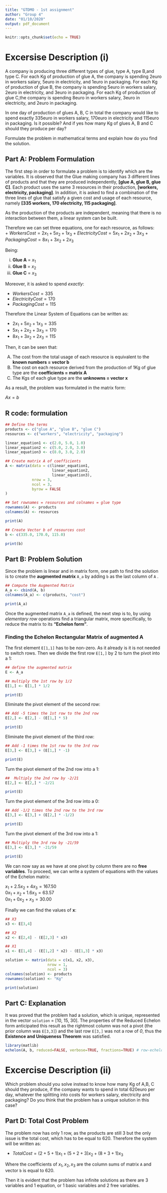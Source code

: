 ---
title: "GTDMO - 1st assignment"
author: "Group 4"
date: "01/10/2020"
output: pdf_document
---

```{r setup, include=FALSE}
knitr::opts_chunk$set(echo = TRUE)
```

# Excersise Description (i)

A company is producing three different types of glue, type A, type B,and type C. For each Kg of production of glue A, the company is spending 2euro in workers salary, 5euro in electricity, and 1euro in packaging. For each Kg of production of glue B, the company is spending 5euro in workers salary, 2euro in electricity, and 3euro in packaging. For each Kg of production of glue C,the company is spending 8euro in workers salary, 3euro in electricity, and 2euro in packaging.

In one day of production of glues A, B, C in total the company would like to spend exactly 335euro in workers salary, 170euro in electricity and 115euro in packaging. Is it possible? And if yes how many Kg of glues A, B and C should they produce per day?

Formulate the problem in mathematical terms and explain how do you find the solution.



## Part A: Problem Formulation

The first step in order to formulate a problem is to identify which are the variables. It is observed that the Glue making company has 3 different lines of products and that they are produced independently, **[glue A, glue B, glue C]**. Each product uses the same 3 resources in their production, **[workers, electricity, packaging]**. In addition, it is asked to find a combination of the three lines of glue that satisfy a given cost and usage of each resource, namely **[335 workers, 170 electricity, 115 packaging]**.

As the production of the products are independent, meaning that there is no interaction between them, a linear system can be built.  

Therefore we can set three equations, one for each resource, as follows:  
+ $Workers Cost = 2x_1 + 5x_2 + 1x_3$
+ $Electricity Cost = 5x_1 + 2x_2 + 3x_3$
+ $Packaging Cost = 8x_1 + 3x_2 + 2x_3$

Being:  

i) **Glue A** = $x_1$
ii) **Glue B** = $x_2$
iii) **Glue C** = $x_3$

Moreover, it is asked to spend *exactly*:  

+ $Workers Cost = 335$
+ $Electricity Cost = 170$
+ $Packaging Cost = 115$


Therefore the Linear System of Equations can be written as:  

+ $2x_1 + 5x_2 + 1x_3 = 335$
+ $5x_1 + 2x_2 + 3x_3 = 170$
+ $8x_1 + 3x_2 + 2x_3 = 115$


Then, it can be seen that:  

A) The cost from the total usage of each resource is equivalent to the **known numbers = vector b**  
B) The cost on each resource derived from the production of 1Kg of glue type are the **coefficients = matrix A**  
C) The Kgs of each glue type are the **unknowns = vector x**  

As a result, the problem was formulated in the matrix form:  

$Ax = b$

## R code: formulation
```{r Formualtion in Matrix Notation}
## Define the terms
products <- c("glue A", "glue B", "glue C")
resources <- c("workers", "electricity", "packaging")

linear_equation1 <- c(2.0, 5.0, 1.0)
linear_equation2 <- c(5.0, 2.0, 3.0)
linear_equation3 <- c(8.0, 3.0, 2.0)

## Create matrix A of coefficients
A <- matrix(data = c(linear_equation1, 
                     linear_equation2, 
                     linear_equation3),
            nrow = 3,
            ncol = 3,
            byrow = FALSE
)

## Set rownames = resources and colnames = glue type
rownames(A) <- products
colnames(A) <- resources

print(A)

## Create Vector b of resources cost
b <- c(335.0, 170.0, 115.0)

print(b)
```

## Part B: Problem Solution

Since the problem is linear and in matrix form, one path to find the solution is to create the **augmented matrix** `A_a` by adding `b` as the last column of `A` .

```{r augmented matrix}
## Compute the Augmented Matrix
A_a <- cbind(A, b)
colnames(A_a) <- c(products, "cost")

print(A_a)
```

Once the augmented matrix `A_a` is defined, the next step is to, by using *elementary row* operations find a triangular matrix, more specifically, to reduce the matrix to its **"Echelon form"**. 


### Finding the Echelon Rectangular Matrix of augmented A


The first element `E[1,1]` has to be non-zero. As it already is it is not needed to switch rows.
Then we divide the first row `E[1,]` by 2 to turn the pivot into a 1:  

```{r Row Operation 1}
## define the augmented matrix
E <- A_a

## multiply the 1st row by 1/2
E[1,] <- E[1,] * 1/2

print(E)
```

Eliminate the pivot element of the second row:

```{r Row Operation 2}
## Add -5 times the 1st row to the 2nd row
E[2,] <- E[2,] - (E[1,] * 5)

print(E)
```

Eliminate the pivot element of the third row: 

```{r Row Operation 3}
## Add -1 times the 1st row to the 3rd row
E[3,] <- E[3,] + (E[1,] * -1)

print(E)
```

Turn the pivot element of the 2nd row into a 1:

```{r Row Operation 4}
##  Multiply the 2nd row by -2/21
E[2,] <- E[2,] * -2/21

print(E)
```

Turn the pivot element of the 3rd row into a 0:

```{r Row Operation 5}
## Add -1/2 times the 2nd row to the 3rd row
E[3,] <- E[3,] + (E[2,] * -1/2)

print(E)
```

Turn the pivot element of the 3rd row into a 1:

```{r Row Operation 6}
## Multiply the 3rd row by -21/59
E[3,] <- E[3,] * -21/59

print(E)
```


We can now say as we have at one pivot by column there are no  **free variables**. To proceed, we can write a system of equations with the values of the Echelon matrix:  

$x_1 + 2.5x_2 + 4x_3 = 167.50$  
$0x_1 + x_2 + 1.6x_3 = 63.57$  
$0x_1 + 0x_2 + x_3 = 30.00$  

Finally we can find the values of **x**:
```{r solution1}
## X3
x3 <- E[3,4]

## X2
x2 <- E[2,4] - (E[2,3] * x3)

## X1
x1 <- E[1,4] - (E[1,2] * x2) - (E[1,3] * x3)

solution <- matrix(data = c(x1, x2, x3),
                   nrow = 1,
                   ncol = 3)
colnames(solution) <- products
rownames(solution) <- "Kg"

print(solution)
```

## Part C: Explanation

It was proved that the problem had a solution, which is unique, represented in the vector `solution` = [10, 15, 30]. The properties of the Reduced Echelon form anticipated this result as the rightmost column was not a pivot (the prior column was `E[3,3]`) and the last row `E[3,]` was not a row of *0*, thus the **Existence and Uniqueness Theorem** was satisfied.

```{r Standard Library Solution Benchmark}
library(matlib)
echelon(A, b, reduced=FALSE, verbose=TRUE, fractions=TRUE) # row-echelon form
```


# Excercise Description (ii)

Which problem should you solve instead to know how many Kg of A,B, C should they produce, if the company wants to spend in total 620euro per day, whatever the splitting into costs for workers salary, electricity and packaging? Do you think that the problem has a unique solution in this case?

## Part D: Total Cost Problem

The problem now has only 1 row, as the products are still 3 but the only issue is the total cost, which has to be equal to 620. Therefore the system will be written as:  

+ $Total Cost = (2+5+1)x_1 + (5 + 2 + 3)x_2 + (8 + 3 + 1)x_3$  

Where the coefficients of $x_1, x_2, x_3$ are the column sums of matrix `A` and vector `b` is equal to 620.  

Then it is evident that the problem has infinite solutions as there are 3 variables and 1 equation, or 1 basic variables and 2 free variables.



